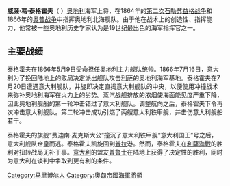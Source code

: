 {{Unreferenced|time=2020-10-28T09:18:23+00:00}}
{{noteTA
|G1=奥地利地名
}}
{{Infobox military person
| name          = 威廉·馮·泰格霍夫<br>Wilhelm von Tegetthoff
| image         = Tegetthoff-lithographie.jpg
| image_size    = 
| caption       = 威廉·馮·泰格霍夫肖像, [[約瑟夫·克里胡貝爾|約瑟夫·克里胡貝爾]]作品, 繪於1866年
| nickname      = 
| birth_date    = {{Birth date|1827|12|23|df=y}}
| birth_place   = [[奧地利帝國|奧地利帝國]][[施蒂利亞公國|施蒂利亞公國]][[馬里波爾|馬里波爾]]<br />(今[[斯洛文尼亞|斯洛文尼亞]][[馬里波爾|馬里波爾]])
| death_date    = {{Death date and age|1871|4|7|1827|12|23|df=y}}
| death_place   = [[奧匈帝國|奧匈帝國]][[維也納|維也納]]<br />
| placeofburial = 
| allegiance    = {{flag|Austrian Empire}}<br />{{Flag|Austria-Hungary}}
| branch        = {{navy|Austria-Hungary}}海軍
| serviceyears  = 1840–1871
| rank          = [[海軍中將|海軍中將]]
| unit          = 
| commands      = 
| battles       = [[第二次石勒苏益格战争|第二次石勒苏益格战争]]
* {{tsl|en|Battle of Heligoland (1864)|黑爾戈蘭戰役 (1864年)}}
[[奥普战争|奥普战争]]
* [[利薩海戰_(1866年)|利薩海戰]]
| awards        = 
| relations     = 
| laterwork     = 
}}

'''威廉·馮·泰格霍夫'''（{{lang-de|Wilhelm von Tegetthoff}}  {{bd|1827年|12月23日|1871年|4月7日}}）[[奥地利|奥地利]]海军上将，在1864年的[[第二次石勒苏益格战争|第二次石勒苏益格战争]]和1866年的[[奥普战争|奥普战争]]中指挥奥地利北海舰队。由于他在战术上的创造性、指挥能力，他常被一些奥地利历史学家认为是19世纪最出色的海军指挥官之一。

== 主要战绩 ==
泰格霍夫在1866年5月9日受命担任奥地利主力舰队统帅。1866年7月16日，意大利为了挽回陆地上的败局决定派出舰队攻击[[維斯島|利萨]]的奥地利海军基地。泰格霍夫在7月20日遭遇意大利舰队，并旋即决定直捣意大利舰队的中央，以便使用冲撞战术来弥补奥地利海军在火力上的劣势。蒸汽战舰排放的浓烟使海面能见度严重下降，因此奥地利舰船的第一轮冲击错过了意大利舰队。调整航向之后，泰格霍夫下令再次冲击意大利舰队。第二轮冲击成功引燃了两艘意大利铁甲舰，并击伤意大利舰船若干。

泰格霍夫的旗舰“费迪南·麦克斯大公”撞沉了意大利铁甲舰“意大利国王”号之后，意大利舰队仓皇而逃。泰格霍夫凯旋回到[[普拉|普拉]]港。然而，泰格霍夫在[[利薩海戰_(1866年)|利薩海戰]]的胜利对扭转战局无补于事。[[意大利|意大利]]的盟友[[普鲁士|普鲁士]]在陆地上获得了决定性的胜利，同时为意大利在谈判中争取到更有利的条件。

[[Category:马里博尔人|Category:马里博尔人]]
[[Category:奧匈帝國海軍將領|Category:奧匈帝國海軍將領]]